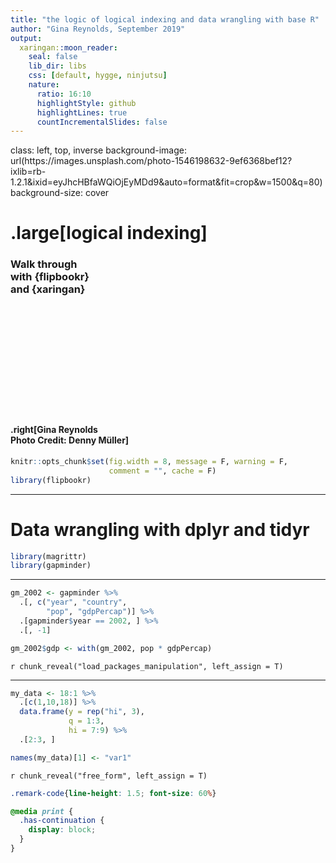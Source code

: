 ```yaml
---
title: "the logic of logical indexing and data wrangling with base R"
author: "Gina Reynolds, September 2019"
output:
  xaringan::moon_reader:
    seal: false
    lib_dir: libs
    css: [default, hygge, ninjutsu]
    nature:
      ratio: 16:10
      highlightStyle: github
      highlightLines: true
      countIncrementalSlides: false
---
```







class: left, top, inverse
background-image: url(https://images.unsplash.com/photo-1546198632-9ef6368bef12?ixlib=rb-1.2.1&ixid=eyJhcHBfaWQiOjEyMDd9&auto=format&fit=crop&w=1500&q=80)
background-size: cover

# .large[logical indexing]
### Walk through <br>with {flipbookr}<br>and {xaringan}

<br>
<br>
<br>
<br>
<br>
<br>
<br>
<br>
<br>
<br>

#### .right[Gina Reynolds<br>Photo Credit: Denny Müller]




```r
knitr::opts_chunk$set(fig.width = 8, message = F, warning = F, 
                      comment = "", cache = F)
library(flipbookr)
```


---

# Data wrangling with dplyr and tidyr


```r
library(magrittr)
library(gapminder)
```


---

```r
gm_2002 <- gapminder %>% 
  .[, c("year", "country", 
        "pop", "gdpPercap")] %>% 
  .[gapminder$year == 2002, ] %>% 
  .[, -1]

gm_2002$gdp <- with(gm_2002, pop * gdpPercap)
```

`r chunk_reveal("load_packages_manipulation", left_assign = T)`

---


```r
my_data <- 18:1 %>% 
  .[c(1,10,18)] %>% 
  data.frame(y = rep("hi", 3),
             q = 1:3,
             hi = 7:9) %>% 
  .[2:3, ]

names(my_data)[1] <- "var1"
```

`r chunk_reveal("free_form", left_assign = T)`



```css
.remark-code{line-height: 1.5; font-size: 60%}

@media print {
  .has-continuation {
    display: block;
  }
}
```


